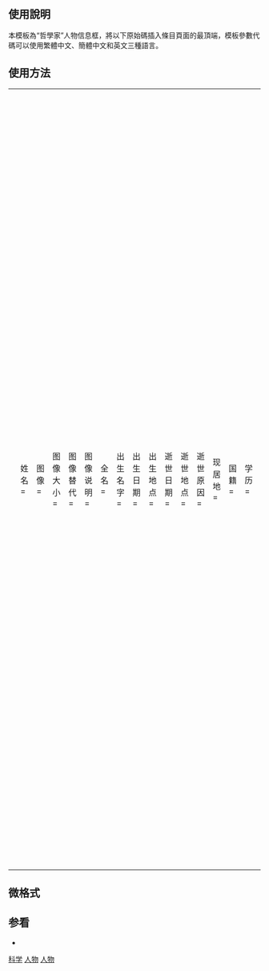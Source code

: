 <noinclude>{{documentation subpage}}</noinclude><includeonly>{{Uses infobox person}}</includeonly>
== 使用說明 ==
本模板為“哲學家”人物信息框，將以下原始碼插入條目頁面的最頂端，模板參數代碼可以使用繁體中文、簡體中文和英文三種語言。

== 使用方法 ==
{| style="border:none; background:transparent; font-size:9pt"
|<pre>-{zh;zh-hans;zh-hant;|
{{哲学家
|姓名     = 
|图像     = 
|图像大小 = 
|图像替代 = 
|图像说明 = 
|全名     = 
|出生名字 = 
|出生日期 = 
|出生地点 = 
|逝世日期 = 
|逝世地点 = 
|逝世原因 = 
|现居地   = 
|国籍     = 
|学历     = 
|宗教信仰 = 
|配偶     = 
|子女     = 
|父母     = 
|亲属     = 
|机构     = 
|主要作品 = 
|受影响于 = 
|施影响于 = 
|奖项     = 
|签名     = 
|签名大小 = 
|签名替代 = 
|时代     = 
|地区     = 
|学派     = 
|主要领域 = 
|著名思想 = 
|官方网站 = 
}}}-
</pre>

|<pre>-{zh;zh-hans;zh-hant;|
{{Infobox philosopher
| name             = 
| image            = 
| image_size       = 
| image_alt        = 
| caption          = 
| fullname         = 
| birth_name       = 
| birth_date       = 
| birth_place      = 
| death_date       = 
| death_place      = 
| death_cause      = 
| residence        = 
| nationality      = 
| educate          = 
| religion         = 
| spouse           = 
| children         = 
| parents          = 
| relatives        = 
| institutions     = 
| work             = 
| influences       = 
| influenced       = 
| award            = 
| signature        = 
| signature_size   = 
| signature_alt    = 
| era              = 
| region           = 
| school_tradition = 
| main_interests   = 
| notable_ideas    = 
| website          = 
}}}-
</pre>

|<pre>-{zh;zh-hans;zh-hant;|

哲学家的中文姓名或译名。若没填，会以条目名代替。请尽量使用中文。
图片文件名，无需加“File:”前缀，建议使用自由版权图像。
图片尺寸，填写格式：Npx。
图片的替代文本，详见WP:ALT。
图片说明。
真正、正式的姓名，仅在与姓名参数不同时使用。
出生时的姓名，原则上视同本名，但本名未必是出生名。
出生日期，使用{{Birth date and age}}（在世）或{{birth date}}（过世）模板。
出生地，可使用“{{国家地区模板}} 地区名”的格式。
逝世日期，格式同出生日期，使用{{Death date and age}}模板。
逝世地点，格式同出生地点。
逝世原因。
哲学家重要的现居地或曾居地，在与出生地参数不同时使用。
所属国籍（国家），建议使用“{{国家地区模板}} ”。
最高教育程度，若有多个高等教育学位可用<br />罗列。
宗教信仰。
配偶姓名，使用{{marriage}}模板。请勿填写只是在交往中，没有正式婚姻关系者。
子女姓名。具相关知名度（通常是指有维基条目者）才建议列出。
父母姓名。具相关知名度（通常是指有维基条目者）才建议列出。
亲属姓名，并注明与哲学家之关系。具相关知名度（通常是指有维基条目者）才建议列出。
哲学家所属的教育机构。
哲学家知名的出版物或其他作品。
影响哲学家的其他人物，仅接受明确而著名的例子。也可以受影响于组织、团体或学术思想等。
哲学家影响的其他人物，仅接受明确而著名的例子。也可以影响于组织、团体或学术思想等。
著名奖项。著名奖项。若有众多奖项，可以链接到正文的相关章节。使用{{奖项}}模板。
签名图片文件名。
签名图片尺寸，填写格式：Npx。
签名图片的替代文本，详见WP:ALT。
哲学家所生活的时代。
哲学家所生活的地区。
哲学家创立或所属的学派。
主要从事的研究领域。
所创立的著名思想。
官方网站。使用{{URL}}以{{URL|www.example.com}}的形式。
}-
</pre>
|}

== 微格式 ==
{{UF-hcard-person}}

== 参看 ==
* {{tl|学术研究工作者}}

<includeonly>
[[Category:人物信息框模板|科学]]
[[Category:哲學與思想模板|人物]]
[[Category:哲学专题模版|人物]]
</includeonly>